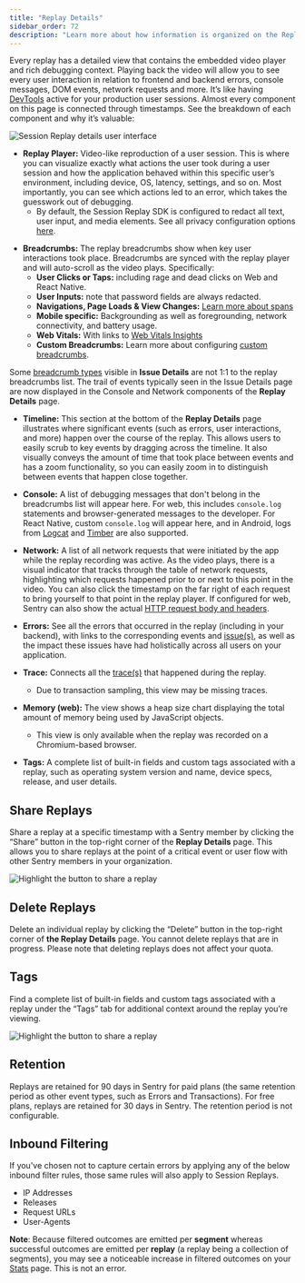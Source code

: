 ```yaml
---
title: "Replay Details"
sidebar_order: 72
description: "Learn more about how information is organized on the Replay Details page and how to share and delete replays."
---
```


<Include name="session-replay-web-report-bug.mdx" />

Every replay has a detailed view that contains the embedded video player and rich debugging context. Playing back the video will allow you to see every user interaction in relation to frontend and backend errors, console messages, DOM events, network requests and more. It’s like having [DevTools](https://developer.chrome.com/docs/devtools/overview/) active for your production user sessions. Almost every component on this page is connected through timestamps. See the breakdown of each component and why it’s valuable:

![Session Replay details user interface](./img/replay-details.png)

- **Replay Player:** Video-like reproduction of a user session. This is where you can visualize exactly what actions the user took during a user session and how the application behaved within this specific user’s environment, including device, OS, latency, settings, and so on. Most importantly, you can see which actions led to an error, which takes the guesswork out of debugging.
  - By default, the Session Replay SDK is configured to redact all text, user input, and media elements. See all privacy configuration options [here](/platform-redirect/?next=/session-replay/privacy/).

* **Breadcrumbs:** The replay breadcrumbs show when key user interactions took place. Breadcrumbs are synced with the replay player and will auto-scroll as the video plays. 
Specifically:
  - **User Clicks or Taps:** including rage and dead clicks on Web and React Native.
  - **User Inputs:** note that password fields are always redacted.
  - **Navigations, Page Loads & View Changes:** [Learn more about spans](/product/sentry-basics/distributed-tracing/)
  - **Mobile specific:** Backgrounding as well as foregrounding, network connectivity, and battery usage.
  - **Web Vitals:** With links to [Web Vitals Insights](/product/insights/web-vitals/)
  - **Custom Breadcrumbs:** Learn more about configuring [custom breadcrumbs](/product/sentry-basics/integrate-backend/configuration-options/#breadcrumbs).

Some [breadcrumb types](/product/issues/issue-details/breadcrumbs/) visible in **Issue Details** are not 1:1 to the replay breadcrumbs list. The trail of events typically seen in the Issue Details page are now displayed in the Console and Network components of the **Replay Details** page.  

- **Timeline:** This section at the bottom of the **Replay Details** page illustrates where significant events (such as errors, user interactions, and more) happen over the course of the replay. This allows users to easily scrub to key events by dragging across the timeline. It also visually conveys the amount of time that took place between events and has a zoom functionality, so you can easily zoom in to distinguish between events that happen close together.

* **Console:** A list of debugging messages that don't belong in the breadcrumbs list will appear here. For web, this includes `console.log` statements and browser-generated messages to the developer. For React Native, custom `console.log` will appear here, and in Android, logs from [Logcat](/platforms/android/integrations/logcat/) and [Timber](/platforms/android/integrations/timber/) are also supported.

- **Network:** A list of all network requests that were initiated by the app while the replay recording was active. As the video plays, there is a visual indicator that tracks through the table of network requests, highlighting which requests happened prior to or next to this point in the video. You can also click the timestamp on the far right of each request to bring yourself to that point in the replay player. If configured for web, Sentry can also show the actual [HTTP request body and headers](/platform-redirect/?next=/session-replay/configuration/#network-details).

- **Errors:** See all the errors that occurred in the replay (including in your backend), with links to the corresponding events and [issue(s)](/product/issues/issue-details/error-issues/), as well as the impact these issues have had holistically across all users on your application.

- **Trace:** Connects all the [trace(s)](/product/sentry-basics/tracing/distributed-tracing/#traces-transactions-and-spans) that happened during the replay.
  - Due to transaction sampling, this view may be missing traces.

- **Memory (web):** The view shows a heap size chart displaying the total amount of memory being used by JavaScript objects.
  - This view is only available when the replay was recorded on a Chromium-based browser.

- **Tags:** A complete list of built-in fields and custom tags associated with a replay, such as operating system version and name, device specs, release, and user details.


## Share Replays

Share a replay at a specific timestamp with a Sentry member by clicking the “Share” button in the top-right corner of the **Replay Details** page. This allows you to share replays at the point of a critical event or user flow with other Sentry members in your organization.

![Highlight the button to share a replay](./img/replay-details-share.png)

## Delete Replays

Delete an individual replay by clicking the “Delete” button in the top-right corner of **the Replay Details** page. You cannot delete replays that are in progress. Please note that deleting replays does not affect your quota.

## Tags

Find a complete list of built-in fields and custom tags associated with a replay under the “Tags” tab for additional context around the replay you’re viewing.

![Highlight the button to share a replay](./img/replay-details-tags.png)

## Retention

Replays are retained for 90 days in Sentry for paid plans (the same retention period as other event types, such as Errors and Transactions). For free plans, replays are retained for 30 days in Sentry. The retention period is not configurable.

## Inbound Filtering

If you've chosen not to capture certain errors by applying any of the below inbound filter rules, those same rules will also apply to Session Replays.

- IP Addresses
- Releases
- Request URLs
- User-Agents

**Note**: Because filtered outcomes are emitted per **segment** whereas successful outcomes are emitted per **replay**  (a replay being a collection of segments), you may see a noticeable increase in filtered outcomes on your [Stats](https://sentry.io/orgredirect/organizations/:orgslug/stats) page. This is not an error.
